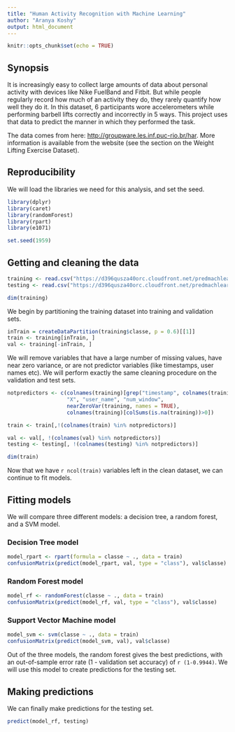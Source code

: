 ```yaml
---
title: "Human Activity Recognition with Machine Learning"
author: "Aranya Koshy"
output: html_document
---
```


```r
knitr::opts_chunk$set(echo = TRUE)
```

## Synopsis

It is increasingly easy to collect large amounts of data about personal activity with devices like Nike FuelBand and Fitbit. But while people regularly record how much of an activity they do, they rarely quantify how well they do it. In this dataset, 6 participants wore accelerometers while performing barbell lifts correctly and incorrectly in 5 ways. This project uses that data to predict the manner in which they performed the task. 

The data comes from here: <http://groupware.les.inf.puc-rio.br/har>. More information is available from the website (see the section on the Weight Lifting Exercise Dataset).


## Reproducibility

We will load the libraries we need for this analysis, and set the seed.
```r
library(dplyr)
library(caret)
library(randomForest)
library(rpart)
library(e1071)

set.seed(1959)
```


## Getting and cleaning the data

```r
training <- read.csv("https://d396qusza40orc.cloudfront.net/predmachlearn/pml-training.csv", na.strings = c("NA", "#DIV/0!", ""))
testing <- read.csv("https://d396qusza40orc.cloudfront.net/predmachlearn/pml-testing.csv", na.strings = c("NA", "#DIV/0!", ""))

dim(training)
```

We begin by partitioning the training dataset into training and validation sets.

```r
inTrain = createDataPartition(training$classe, p = 0.6)[[1]]
train <- training[inTrain, ]
val <- training[-inTrain, ]
```

We will remove variables that have a large number of missing values, have near zero variance, or are not predictor variables (like timestamps, user names etc). We will perform exactly the same cleaning procedure on the validation and test sets.

```r
notpredictors <- c(colnames(training)[grep("timestamp", colnames(training))], 
                   "X", "user_name", "num_window",
                   nearZeroVar(training, names = TRUE),
                   colnames(training)[colSums(is.na(training))>0])

train <- train[,!(colnames(train) %in% notpredictors)]

val <- val[, !(colnames(val) %in% notpredictors)]
testing <- testing[, !(colnames(testing) %in% notpredictors)]

dim(train)
```

Now that we have `r ncol(train)` variables left in the clean dataset, we can continue to fit models.


## Fitting models

We will compare three different models: a decision tree, a random forest, and a SVM model.

### Decision Tree model
```r
model_rpart <- rpart(formula = classe ~ ., data = train)
confusionMatrix(predict(model_rpart, val, type = "class"), val$classe)
```

### Random Forest model
```r
model_rf <- randomForest(classe ~ ., data = train)
confusionMatrix(predict(model_rf, val, type = "class"), val$classe)
```

### Support Vector Machine model
```r
model_svm <- svm(classe ~ ., data = train)
confusionMatrix(predict(model_svm, val), val$classe)
```

Out of the three models, the random forest gives the best predictions, with an out-of-sample error rate (1 - validation set accuracy) of `r (1-0.9944)`. We will use this model to create predictions for the testing set.


## Making predictions

We can finally make predictions for the testing set.

```r
predict(model_rf, testing)
```